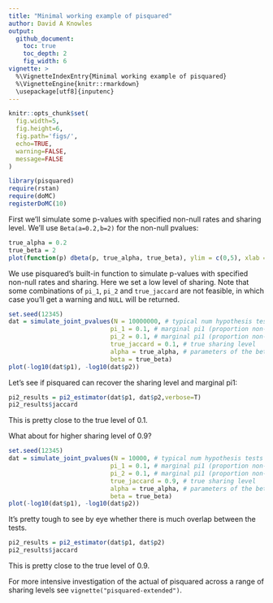 ```yaml
---
title: "Minimal working example of pisquared"
author: David A Knowles
output: 
  github_document:
    toc: true
    toc_depth: 2
    fig_width: 6
vignette: >
  %\VignetteIndexEntry{Minimal working example of pisquared}
  %\VignetteEngine{knitr::rmarkdown}
  \usepackage[utf8]{inputenc}
---
```



```r
knitr::opts_chunk$set(
  fig.width=5, 
  fig.height=6,
  fig.path='figs/',
  echo=TRUE, 
  warning=FALSE, 
  message=FALSE
)
```

```r
library(pisquared)
require(rstan)
require(doMC)
registerDoMC(10)
```

First we'll simulate some p-values with specified non-null rates and sharing level. We'll use `Beta(a=0.2,b=2)` for the non-null pvalues: 
```r
true_alpha = 0.2
true_beta = 2
plot(function(p) dbeta(p, true_alpha, true_beta), ylim = c(0,5), xlab = "pvalue", ylab = "pdf")
```

We use pisquared's built-in function to simulate p-values with specified non-null rates and sharing. Here we set a low level of sharing. Note that some combinations of `pi_1`, `pi_2` and `true_jaccard` are not feasible, in which case you'll get a warning and `NULL` will be returned. 
```r
set.seed(12345)
dat = simulate_joint_pvalues(N = 10000000, # typical num hypothesis tests in genomics
                            pi_1 = 0.1, # marginal pi1 (proportion non-null) for set 1
                            pi_2 = 0.1, # marginal pi1 (proportion non-null) for set 2
                            true_jaccard = 0.1, # true sharing level
                            alpha = true_alpha, # parameters of the beta distribution on 
                            beta = true_beta)
plot(-log10(dat$p1), -log10(dat$p2))
```

Let's see if pisquared can recover the sharing level and marginal pi1: 
```r
pi2_results = pi2_estimator(dat$p1, dat$p2,verbose=T)
pi2_results$jaccard
```
This is pretty close to the true level of 0.1. 

What about for higher sharing level of 0.9? 
```r
set.seed(12345)
dat = simulate_joint_pvalues(N = 10000, # typical num hypothesis tests in genomics
                            pi_1 = 0.1, # marginal pi1 (proportion non-null) for set 1
                            pi_2 = 0.1, # marginal pi1 (proportion non-null) for set 2
                            true_jaccard = 0.9, # true sharing level
                            alpha = true_alpha, # parameters of the beta distribution on 
                            beta = true_beta)
plot(-log10(dat$p1), -log10(dat$p2))
```

It's pretty tough to see by eye whether there is much overlap between the tests. 
```r
pi2_results = pi2_estimator(dat$p1, dat$p2)
pi2_results$jaccard
```
This is pretty close to the true level of 0.9. 

For more intensive investigation of the actual of pisquared across a range of sharing levels see `vignette("pisquared-extended")`. 
